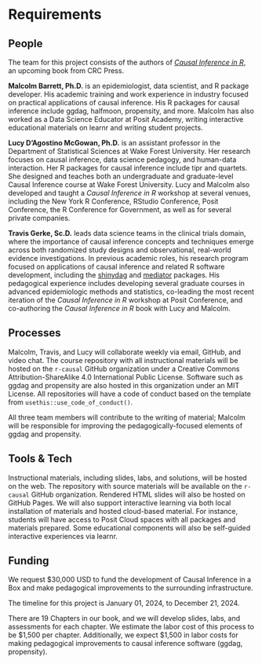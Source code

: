 # Requirements

## People

The team for this project consists of the authors of [*Causal Inference in R*](https://www.r-causal.org/), an upcoming book from CRC Press.

**Malcolm Barrett, Ph.D.** is an epidemiologist, data scientist, and R package developer. His academic training and work experience in industry focused on practical applications of causal inference. His R packages for causal inference include ggdag, halfmoon, propensity, and more. Malcolm has also worked as a Data Science Educator at Posit Academy, writing interactive educational materials on learnr and writing student projects.

**Lucy D'Agostino McGowan, Ph.D.** is an assistant professor in the Department of Statistical Sciences at Wake Forest University. Her research focuses on causal inference, data science pedagogy, and human-data interaction. Her R packages for causal inference include tipr and quartets. She designed and teaches both an undergraduate and graduate-level Causal Inference course at Wake Forest University. Lucy and Malcolm also developed and taught a *Causal Inference in R* workshop at several venues, including the New York R Conference, RStudio Conference, Posit Conference, the R Conference for Government, as well as for several private companies.

**Travis Gerke, Sc.D.** leads data science teams in the clinical trials domain, where the importance of causal inference concepts and techniques emerge across both randomized study designs and observational, real-world evidence investigations. In previous academic roles, his research program focused on applications of causal inference and related R software development, including the [shinydag](https://github.com/GerkeLab/shinyDAG) and [mediator](https://github.com/GerkeLab/mediator) packages. His pedagogical experience includes developing several graduate courses in advanced epidemiologic methods and statistics, co-leading the most recent iteration of the *Causal Inference in R* workshop at Posit Conference, and co-authoring the *Causal Inference in R* book with Lucy and Malcolm.

## Processes

Malcolm, Travis, and Lucy will collaborate weekly via email, GitHub, and video chat. The course repository with all instructional materials will be hosted on the `r-causal` GitHub organization under a Creative Commons Attribution-ShareAlike 4.0 International Public License. Software such as ggdag and propensity are also hosted in this organization under an MIT License. All repositories will have a code of conduct based on the template from `usethis::use_code_of_conduct()`. 

All three team members will contribute to the writing of material; Malcolm will be responsible for improving the pedagogically-focused elements of ggdag and propensity.

## Tools & Tech

Instructional materials, including slides, labs, and solutions, will be hosted on the web. The repository with source materials will be available on the `r-causal` GitHub organization. Rendered HTML slides will also be hosted on GitHub Pages. We will also support interactive learning via both local installation of materials and hosted cloud-based material. For instance, students will have access to Posit Cloud spaces with all packages and materials prepared. Some educational components will also be self-guided interactive experiences via learnr.

## Funding

We request $30,000 USD to fund the development of Causal Inference in a Box and make pedagogical improvements to the surrounding infrastructure.

The timeline for this project is January 01, 2024, to December 21, 2024.

There are 19 Chapters in our book, and we will develop slides, labs, and assessments for each chapter. We estimate the labor cost of this process to be $1,500 per chapter. Additionally, we expect $1,500 in labor costs for making pedagogical improvements to causal inference software (ggdag, propensity).